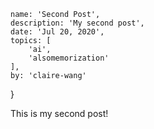 	name: 'Second Post',
	description: 'My second post',
	date: 'Jul 20, 2020',
	topics: [
		'ai',
		'alsomemorization'
	],
	by: 'claire-wang'
}

This is my second post!
